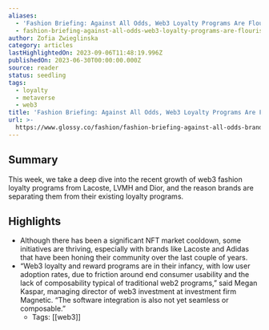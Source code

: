 ```yaml
---
aliases:
  - 'Fashion Briefing: Against All Odds, Web3 Loyalty Programs Are Flourishing'
  - fashion-briefing-against-all-odds-web3-loyalty-programs-are-flourishing
author: Zofia Zwieglinska
category: articles
lastHighlightedOn: 2023-09-06T11:48:19.996Z
publishedOn: 2023-06-30T00:00:00.000Z
source: reader
status: seedling
tags:
  - loyalty
  - metaverse
  - web3
title: 'Fashion Briefing: Against All Odds, Web3 Loyalty Programs Are Flourishing'
url: >-
  https://www.glossy.co/fashion/fashion-briefing-against-all-odds-brands-web3-loyalty-programs-are-flourishing/?utm_source=Sailthru&utm_medium=email&utm_campaign=Issue:%202023-07-12%20Retail%20Dive:%20Marketing%20%5Bissue:52366%5D&utm_term=Retail%20Dive:%20Marketing
---
```

## Summary

This week, we take a deep dive into the recent growth of web3 fashion loyalty programs from Lacoste, LVMH and Dior, and the reason brands are separating them from their existing loyalty programs.

## Highlights

- Although there has been a significant NFT market cooldown, some initiatives are thriving, especially with brands like Lacoste and Adidas that have been honing their community over the last couple of years.
- “Web3 loyalty and reward programs are in their infancy, with low user adoption rates, due to friction around end consumer usability and the lack of composability typical of traditional web2 programs,” said Megan Kaspar, managing director of web3 investment at investment firm Magnetic. “The software integration is also not yet seamless or composable.”
    - Tags: [[web3]]
